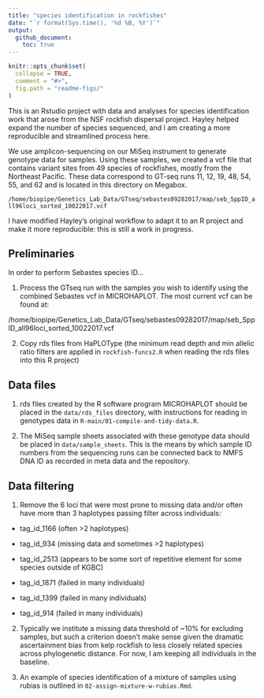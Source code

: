 ```yaml
---
title: "species identification in rockfishes"
date: "`r format(Sys.time(), '%d %B, %Y')`"
output: 
  github_document:
    toc: true
---
```


<!-- README.md is generated from README.Rmd. Please edit that file -->

```r
knitr::opts_chunk$set(
  collapse = TRUE,
  comment = "#>",
  fig.path = "readme-figs/"
)
```

This is an Rstudio project with data and analyses for species identification work that arose from the NSF rockfish dispersal project. Hayley helped expand the number of species sequenced, and I am creating a more reproducible and streamlined process here.

We use amplicon-sequencing on our MiSeq instrument to generate genotype data for samples. Using these samples, we created a vcf file that contains variant sites from 49 species of rockfishes, mostly from the Northeast Pacific. These data correspond to GT-seq runs 11, 12, 19, 48, 54, 55, and 62 and is located in this directory on Megabox. 

`/home/biopipe/Genetics_Lab_Data/GTseq/sebastes09282017/map/seb_SppID_all96loci_sorted_10022017.vcf `

I have modified Hayley's original workflow to adapt it to an R project and make it more reproducible: this is still a work in progress.

## Preliminaries

 In order to perform Sebastes species ID...

1. Process the GTseq run with the samples you wish to identify using the combined Sebastes vcf in MICROHAPLOT. The most current vcf can be found at:

/home/biopipe/Genetics_Lab_Data/GTseq/sebastes09282017/map/seb_SppID_all96loci_sorted_10022017.vcf

2. Copy rds files from HaPLOType (the minimum read depth and min allelic ratio filters are applied in `rockfish-funcs2.R` when reading the rds files into this R project)


## Data files

1. rds files created by the R software program MICROHAPLOT should be placed in the `data/rds_files` directory, with instructions for reading in genotypes data in `R-main/01-compile-and-tidy-data.R`. 

2. The MiSeq sample sheets associated with these genotype data should be placed in `data/sample_sheets`. This is the means by which sample ID numbers from the sequencing runs can be connected back to NMFS DNA ID as recorded in meta data and the repository.

## Data filtering

1. Remove the 6 loci that were most prone to missing data and/or often have more than 3 haplotypes passing filter across individuals:


- tag_id_1166 (often >2 haplotypes)

- tag_id_934 (missing data and sometimes >2 haplotypes)

- tag_id_2513 (appears to be some sort of repetitive element for some species outside of KGBC)

- tag_id_1871 (failed in many individuals)

- tag_id_1399 (failed in many individuals)

- tag_id_914 (failed in many individuals)


2. Typically we institute a missing data threshold of ~10% for excluding samples, but such a criterion doesn't make sense given the dramatic ascertainment bias from kelp rockfish to less closely related species across phylogenetic distance. For now, I am keeping all individuals in the baseline.


3. An example of species identification of a mixture of samples using rubias is outlined in `02-assign-mixture-w-rubias.Rmd`.













